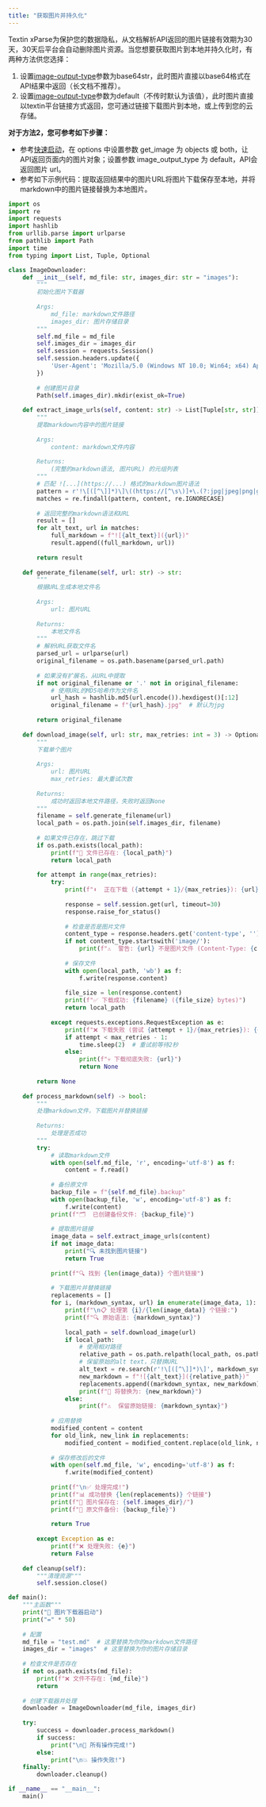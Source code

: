 ```yaml
---
title: "获取图片并持久化"
---
```


Textin xParse为保护您的数据隐私，从文档解析API返回的图片链接有效期为30天，30天后平台会自动删除图片资源。当您想要获取图片到本地并持久化时，有两种方法供您选择：

1. 设置[image-output-type](https://docs.textin.com/api-reference/endpoint/parse#parameter-image-output-type)参数为base64str，此时图片直接以base64格式在API结果中返回（长文档不推荐）。
2. 设置[image-output-type](https://docs.textin.com/api-reference/endpoint/parse#parameter-image-output-type)参数为default（不传时默认为该值），此时图片直接以textin平台链接方式返回，您可通过链接下载图片到本地，或上传到您的云存储。

**对于方法2，您可参考如下步骤：**

- 参考[快速启动](/xparse/parse-quickstart)，在 options 中设置参数 get_image 为 objects 或 both，让API返回页面内的图片对象；设置参数 image_output_type 为  default，API会返回图片 url。
- 参考如下示例代码：提取返回结果中的图片URL将图片下载保存至本地，并将markdown中的图片链接替换为本地图片。

```python
import os
import re
import requests
import hashlib
from urllib.parse import urlparse
from pathlib import Path
import time
from typing import List, Tuple, Optional

class ImageDownloader:
    def __init__(self, md_file: str, images_dir: str = "images"):
        """
        初始化图片下载器
        
        Args:
            md_file: markdown文件路径
            images_dir: 图片存储目录
        """
        self.md_file = md_file
        self.images_dir = images_dir
        self.session = requests.Session()
        self.session.headers.update({
            'User-Agent': 'Mozilla/5.0 (Windows NT 10.0; Win64; x64) AppleWebKit/537.36 (KHTML, like Gecko) Chrome/91.0.4472.124 Safari/537.36'
        })
        
        # 创建图片目录
        Path(self.images_dir).mkdir(exist_ok=True)
    
    def extract_image_urls(self, content: str) -> List[Tuple[str, str]]:
        """
        提取markdown内容中的图片链接
        
        Args:
            content: markdown文件内容
            
        Returns:
            (完整的markdown语法, 图片URL) 的元组列表
        """
        # 匹配 ![...](https://...) 格式的markdown图片语法
        pattern = r'!\[([^\]]*)\]\((https://[^\s\)]+\.(?:jpg|jpeg|png|gif|bmp|webp|svg))\)'
        matches = re.findall(pattern, content, re.IGNORECASE)
        
        # 返回完整的markdown语法和URL
        result = []
        for alt_text, url in matches:
            full_markdown = f"![{alt_text}]({url})"
            result.append((full_markdown, url))
        
        return result
    
    def generate_filename(self, url: str) -> str:
        """
        根据URL生成本地文件名
        
        Args:
            url: 图片URL
            
        Returns:
            本地文件名
        """
        # 解析URL获取文件名
        parsed_url = urlparse(url)
        original_filename = os.path.basename(parsed_url.path)
        
        # 如果没有扩展名，从URL中提取
        if not original_filename or '.' not in original_filename:
            # 使用URL的MD5哈希作为文件名
            url_hash = hashlib.md5(url.encode()).hexdigest()[:12]
            original_filename = f"{url_hash}.jpg"  # 默认为jpg
        
        return original_filename
    
    def download_image(self, url: str, max_retries: int = 3) -> Optional[str]:
        """
        下载单个图片
        
        Args:
            url: 图片URL
            max_retries: 最大重试次数
            
        Returns:
            成功时返回本地文件路径，失败时返回None
        """
        filename = self.generate_filename(url)
        local_path = os.path.join(self.images_dir, filename)
        
        # 如果文件已存在，跳过下载
        if os.path.exists(local_path):
            print(f"📁 文件已存在: {local_path}")
            return local_path
        
        for attempt in range(max_retries):
            try:
                print(f"⬇️  正在下载 ({attempt + 1}/{max_retries}): {url}")
                
                response = self.session.get(url, timeout=30)
                response.raise_for_status()
                
                # 检查是否是图片文件
                content_type = response.headers.get('content-type', '')
                if not content_type.startswith('image/'):
                    print(f"⚠️  警告: {url} 不是图片文件 (Content-Type: {content_type})")
                
                # 保存文件
                with open(local_path, 'wb') as f:
                    f.write(response.content)
                
                file_size = len(response.content)
                print(f"✅ 下载成功: {filename} ({file_size} bytes)")
                return local_path
                
            except requests.exceptions.RequestException as e:
                print(f"❌ 下载失败 (尝试 {attempt + 1}/{max_retries}): {e}")
                if attempt < max_retries - 1:
                    time.sleep(2)  # 重试前等待2秒
                else:
                    print(f"💀 下载彻底失败: {url}")
                    return None
        
        return None
    
    def process_markdown(self) -> bool:
        """
        处理markdown文件，下载图片并替换链接
        
        Returns:
            处理是否成功
        """
        try:
            # 读取markdown文件
            with open(self.md_file, 'r', encoding='utf-8') as f:
                content = f.read()
            
            # 备份原文件
            backup_file = f"{self.md_file}.backup"
            with open(backup_file, 'w', encoding='utf-8') as f:
                f.write(content)
            print(f"🗂️  已创建备份文件: {backup_file}")
            
            # 提取图片链接
            image_data = self.extract_image_urls(content)
            if not image_data:
                print("🔍 未找到图片链接")
                return True
            
            print(f"🔍 找到 {len(image_data)} 个图片链接")
            
            # 下载图片并替换链接
            replacements = []
            for i, (markdown_syntax, url) in enumerate(image_data, 1):
                print(f"\n📋 处理第 {i}/{len(image_data)} 个链接:")
                print(f"🔍 原始语法: {markdown_syntax}")
                
                local_path = self.download_image(url)
                if local_path:
                    # 使用相对路径
                    relative_path = os.path.relpath(local_path, os.path.dirname(self.md_file))
                    # 保留原始的alt text，只替换URL
                    alt_text = re.search(r'!\[([^\]]*)\]', markdown_syntax).group(1)
                    new_markdown = f"![{alt_text}]({relative_path})"
                    replacements.append((markdown_syntax, new_markdown))
                    print(f"🔗 将替换为: {new_markdown}")
                else:
                    print(f"⚠️  保留原始链接: {markdown_syntax}")
            
            # 应用替换
            modified_content = content
            for old_link, new_link in replacements:
                modified_content = modified_content.replace(old_link, new_link)
            
            # 保存修改后的文件
            with open(self.md_file, 'w', encoding='utf-8') as f:
                f.write(modified_content)
            
            print(f"\n✅ 处理完成!")
            print(f"📊 成功替换 {len(replacements)} 个链接")
            print(f"📁 图片保存在: {self.images_dir}/")
            print(f"📄 原文件备份: {backup_file}")
            
            return True
            
        except Exception as e:
            print(f"❌ 处理失败: {e}")
            return False
    
    def cleanup(self):
        """清理资源"""
        self.session.close()

def main():
    """主函数"""
    print("🚀 图片下载器启动")
    print("=" * 50)
    
    # 配置
    md_file = "test.md"  # 这里替换为你的markdown文件路径
    images_dir = "images"  # 这里替换为你的图片存储目录
    
    # 检查文件是否存在
    if not os.path.exists(md_file):
        print(f"❌ 文件不存在: {md_file}")
        return
    
    # 创建下载器并处理
    downloader = ImageDownloader(md_file, images_dir)
    
    try:
        success = downloader.process_markdown()
        if success:
            print("\n🎉 所有操作完成!")
        else:
            print("\n💥 操作失败!")
    finally:
        downloader.cleanup()

if __name__ == "__main__":
    main() 
```